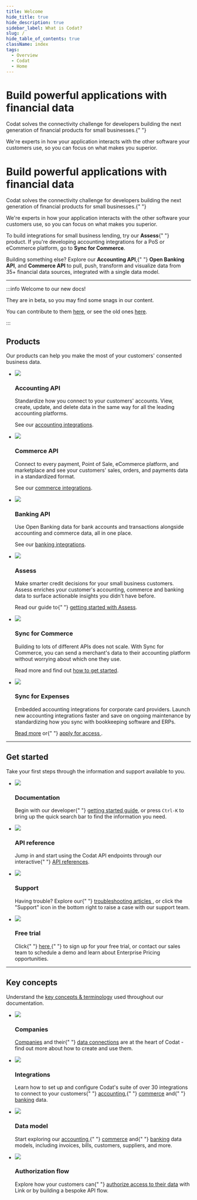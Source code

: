```yaml
---
title: Welcome
hide_title: true
hide_description: true
sidebar_label: What is Codat?
slug: /
hide_table_of_contents: true
className: index
tags:
  - Overview
  - Codat
  - Home
---
```


<head>
  <title>
    Codat_docs | Build powerful applications with financial data
  </title>
  <meta
    name="description"
    content="Codat makes accessing consented business data from your customers' banking, accounting, and commerce platforms easy. Build once to our API to aggregate data, underwrite credit risk, and automate accounting for your SMB customers."
  />
  <link rel="canonical" href="/" />
  <link rel="alternate" href="/" hreflang="x-default" />
  <link rel="alternate" href="/" hreflang="en" />
  <meta property="og:url" content="https://docs.codat.io/docs" />
</head>


<Welcome />

<div className="background-video-wrapper">
  <div className="banner-video">
    <h1>Build powerful applications with financial data</h1>
    <p>
      Codat solves the connectivity challenge for developers building the next
      generation of financial products for small businesses.{" "}
    </p>
    <p>
      We're experts in how your application interacts with the other software
      your customers use, so you can focus on what makes you superior.
    </p>
  </div>
</div>

<div className="background-video-spacer">
  <h1>Build powerful applications with financial data</h1>
  <p>
    Codat solves the connectivity challenge for developers building the next
    generation of financial products for small businesses.{" "}
  </p>
  <p>
    We're experts in how your application interacts with the other software your
    customers use, so you can focus on what makes you superior.
  </p>
</div>

<p>
  To build integrations for small business lending, try our <b>Assess</b>{" "}
  product. If you're developing accounting integrations for a PoS or eCommerce
  platform, go to <b>Sync for Commerce</b>.
</p>
<p>
  Building something else? Explore our <b>Accounting API</b>,{" "}
  <b>Open Banking API</b>, and <b>Commerce API</b> to pull, push, transform and
  visualize data from 35+ financial data sources, integrated with a single data
  model.
</p>

<hr />

:::info Welcome to our new docs!

They are in beta, so you may find some snags in our content.

You can contribute to them <a href="https://github.com/codatio/codat-docs" target="_blank">here</a>, or see the old ones <a href="https://codat.readme.io/docs">here</a>.

:::

## Products

Our products can help you make the most of your customers' consented business data.

<ul className="card-container">
  <li className="card">
    <div className="header">
      <img
        src="https://www.codat.io/wp-content/uploads/2022/03/accounting-2.png"
        className="mini-icon"
      />
      <h3>Accounting API</h3>
    </div>
    <p>
      Standardize how you connect to your customers' accounts. View, create,
      update, and delete data in the same way for all the leading accounting
      platforms.
    </p>
    <p>
      See our <a href="/accounting-api/overview">accounting integrations</a>.
    </p>
  </li>
  <li className="card">
    <div className="header">
      <img
        src="https://www.codat.io/wp-content/uploads/2022/03/Storefront-3.png"
        className="mini-icon"
      />
      <h3>Commerce API</h3>
    </div>
    <p>
      Connect to every payment, Point of Sale, eCommerce platform, and
      marketplace and see your customers' sales, orders, and payments data in a
      standardized format.
    </p>
    <p>
      See our <a href="/commerce-api/overview">commerce integrations</a>.
    </p>
  </li>
  <li className="card">
    <div className="header">
      <img
        src="https://www.codat.io/wp-content/uploads/2022/03/Bank-2.png"
        className="mini-icon"
      />
      <h3>Banking API</h3>
    </div>
    <p>
      Use Open Banking data for bank accounts and transactions alongside
      accounting and commerce data, all in one place.
    </p>
    <p>
      See our <a href="/banking-api/overview">banking integrations</a>.
    </p>
  </li>
  <li className="card">
    <div className="header">
      <img
        src="https://www.codat.io/wp-content/uploads/2022/04/assess.png"
        className="mini-icon"
      />
      <h3>Assess</h3>
    </div>
    <p>
      Make smarter credit decisions for your small business customers. Assess
      enriches your customer's accounting, commerce and banking data to surface
      actionable insights you didn't have before.
    </p>
    <p>
      Read our guide to{" "}
      <a href="/assess/get-started">getting started with Assess</a>.
    </p>
  </li>
  <li className="card">
    <div className="header">
      <img
        src="https://static.codat.io/public/icons/docs/sync.png"
        className="mini-icon"
      />
      <h3>Sync for Commerce</h3>
    </div>
    <p>
      Building to lots of different APIs does not scale. With Sync for Commerce,
      you can send a merchant's data to their accounting platform without
      worrying about which one they use.
    </p>
    <p>
      Read more and find out <a href="/sfc/overview">how to get started</a>.
    </p>
  </li>
  <li className="card">
    <div className="header">
      <img
        src="https://www.codat.io/wp-content/uploads/2022/03/CreditCard.png"
        className="mini-icon"
      />
      <h3>Sync for Expenses</h3>
    </div>
    <p>
      Embedded accounting integrations for corporate card providers. Launch new
      accounting integrations faster and save on ongoing maintenance by
      standardizing how you sync with bookkeeping software and ERPs.
    </p>
    <p>
      <a href="/sync-for-expenses/overview">Read more</a> or{" "}
      <a href="mailto:expenses@codat.io?subject=Beta access request - Sync for Expenses API&body=Hi, I would like to request beta access to the Sync for Expenses API. I am looking to build accounting integrations at...">
        apply for access
      </a>
      .
    </p>
  </li>
</ul>

<hr />

## Get started

Take your first steps through the information and support available to you.

<ul className="card-container">
  <li className="card">
    <div className="header">
      <img
        src="https://www.codat.io/wp-content/uploads/2022/03/accounting-2.png"
        className="mini-icon"
      />
      <h3>Documentation</h3>
    </div>
    <p>
      Begin with our developer{" "}
      <a href="/introduction/first-steps">getting started guide</a>, or press
      <code>Ctrl-K</code> to bring up the quick search bar to find the information
      you need.
    </p>
  </li>
  <li className="card">
    <div className="header">
      <img
        src="https://www.codat.io/wp-content/uploads/2022/03/Stack.png"
        className="mini-icon"
      />
      <h3>API reference</h3>
    </div>
    <p>
      Jump in and start using the Codat API endpoints through our interactive{" "}
      <a href="/using-the-api/overview">API references</a>.
    </p>
  </li>
  <li className="card">
    <div className="header">
      <img
        src="https://www.codat.io/wp-content/uploads/2022/03/Handshake.png"
        className="mini-icon"
      />
      <h3>Support</h3>
    </div>
    <p>
      Having trouble? Explore our{" "}
      <a href="https://codat.zendesk.com/hc/en-gb" target="_blank">
        troubleshooting articles
      </a>
      , or click the "Support" icon in the bottom right to raise a case with our
      support team.
    </p>
  </li>
  <li className="card">
    <div className="header">
      <img
        src="https://www.codat.io/wp-content/uploads/2022/03/Coins.png"
        className="mini-icon"
      />
      <h3>Free trial</h3>
    </div>
    <p>
      Click{" "}
      <a href="https://signup.codat.io/" target="_blank">
        here
      </a>{" "}
      to sign up for your free trial, or contact our sales team to schedule a
      demo and learn about Enterprise Pricing opportunities.
    </p>
  </li>
</ul>

<hr />

## Key concepts

Understand the <a href="/core-concepts/companies">key concepts &amp; terminology</a> used throughout our documentation.

<ul className="card-container">
  <li className="card">
    <div className="header">
      <img
        src="https://www.codat.io/wp-content/uploads/2022/03/Target-1.png"
        className="mini-icon"
      />
      <h3>Companies</h3>
    </div>
    <p>
      <a href="/core-concepts/companies">Companies</a> and their{" "}
      <a href="/core-concepts/connections">data connections</a> are at the heart
      of Codat - find out more about how to create and use them.
    </p>
  </li>
  <li className="card">
    <div className="header">
      <img
        src="https://www.codat.io/wp-content/uploads/2022/03/Handshake.png"
        className="mini-icon"
      />
      <h3>Integrations</h3>
    </div>
    <p>
      Learn how to set up and configure Codat's suite of over 30 integrations to
      connect to your customers{" "}
      <a href="/accounting-api/overview">accounting</a>,{" "}
      <a href="/commerce-api/overview">commerce</a> and{" "}
      <a href="/banking-api/overview">banking</a> data.
    </p>
  </li>
  <li className="card">
    <div className="header">
      <img
        src="https://www.codat.io/wp-content/uploads/2022/03/Stack.png"
        className="mini-icon"
      />
      <h3>Data model</h3>
    </div>
    <p>
      Start exploring our <a href="/data-model/accounting/">accounting</a>,{" "}
      <a href="/data-model/commerce/">commerce</a> and{" "}
      <a href="/data-model/banking">banking</a> data models, including invoices,
      bills, customers, suppliers, and more.
    </p>
  </li>
  <li className="card">
    <div className="header">
      <img
        src="https://www.codat.io/wp-content/uploads/2022/04/say-yes.png"
        className="mini-icon"
      />
      <h3>Authorization flow</h3>
    </div>
    <p>
      Explore how your customers can{" "}
      <a href="/auth-flow/overview">authorize access to their data</a> with Link
      or by building a bespoke API flow.
    </p>
  </li>
</ul>
